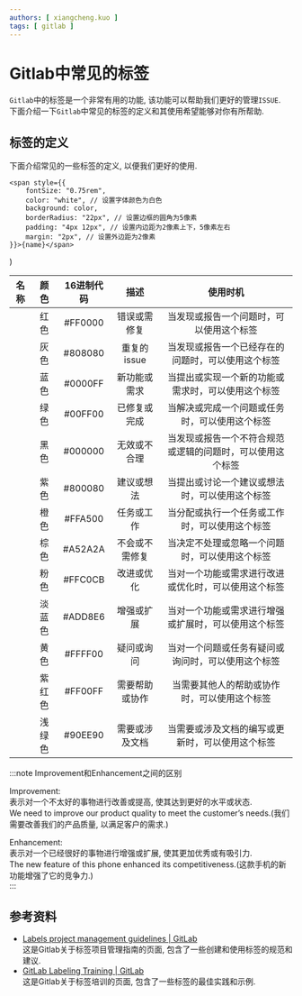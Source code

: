 ```yaml
---
authors: [ xiangcheng.kuo ]
tags: [ gitlab ]
---
```


# Gitlab中常见的标签

`Gitlab`中的标签是一个非常有用的功能, 该功能可以帮助我们更好的管理`ISSUE`.<br/>
下面介绍一下`Gitlab`中常见的标签的定义和其使用希望能够对你有所帮助.<br/>

<!--truncate-->

## 标签的定义

下面介绍常见的一些标签的定义, 以便我们更好的使用.

	<span style={{
		fontSize: "0.75rem",
		color: "white", // 设置字体颜色为白色
		background: color,
		borderRadius: "22px", // 设置边框的圆角为5像素
		padding: "4px 12px", // 设置内边距为2像素上下，5像素左右
		margin: "2px", // 设置外边距为2像素
	}}>{name}</span>
)

|                      名称                       | 颜色  | 16进制代码  |    描述    |             使用时机              |
|:---------------------------------------------:|:---:|:-------:|:--------:|:-----------------------------:|
|      <Label name="Bug" color="#FF0000"/>      | 红色  | #FF0000 |  错误或需修复  |     当发现或报告一个问题时，可以使用这个标签      |
|   <Label name="Duplicate" color="#808080"/>   | 灰色  | #808080 | 重复的issue |   当发现或报告一个已经存在的问题时，可以使用这个标签   |
|    <Label name="Feature" color="#0000FF"/>    | 蓝色  | #0000FF |  新功能或需求  |   当提出或实现一个新的功能或需求时，可以使用这个标签   |
|     <Label name="Fixed" color="#00FF00"/>     | 绿色  | #00FF00 |  已修复或完成  |    当解决或完成一个问题或任务时，可以使用这个标签    |
|    <Label name="Invalid" color="#000000"/>    | 黑色  | #000000 |  无效或不合理  | 当发现或报告一个不符合规范或逻辑的问题时，可以使用这个标签 |
|   <Label name="Proposal" color="#800080"/>    | 紫色  | #800080 |  建议或想法   |    当提出或讨论一个建议或想法时，可以使用这个标签    |
|     <Label name="Task" color="#FFA500"/>      | 橙色  | #FFA500 |  任务或工作   |    当分配或执行一个任务或工作时，可以使用这个标签    |
|    <Label name="Wontfix" color="#A52A2A"/>    | 棕色  | #A52A2A | 不会或不需修复  |    当决定不处理或忽略一个问题时，可以使用这个标签    |
|  <Label name="Improvement" color="#FFC0CB"/>  | 粉色  | #FFC0CB |  改进或优化   |  当对一个功能或需求进行改进或优化时，可以使用这个标签   |
|  <Label name="Enhancement" color="#ADD8E6"/>  | 淡蓝色 | #ADD8E6 |  增强或扩展   |  当对一个功能或需求进行增强或扩展时，可以使用这个标签   |
|   <Label name="Question" color="#FFFF00"/>    | 黄色  | #FFFF00 |  疑问或询问   |   当对一个问题或任务有疑问或询问时，可以使用这个标签   |
|  <Label name="Help wanted" color="#FF00FF"/>  | 紫红色 | #FF00FF | 需要帮助或协作  |    当需要其他人的帮助或协作时，可以使用这个标签     |
| <Label name="Documentation" color="#90EE90"/> | 浅绿色 | #90EE90 | 需要或涉及文档  |   当需要或涉及文档的编写或更新时，可以使用这个标签    |

:::note
Improvement和Enhancement之间的区别<br/>

Improvement: <br/>
表示对一个不太好的事物进行改善或提高, 使其达到更好的水平或状态.<br/>
We need to improve our product quality to meet the customer’s needs.(我们需要改善我们的产品质量, 以满足客户的需求.)<br/>

Enhancement: <br/>
表示对一个已经很好的事物进行增强或扩展, 使其更加优秀或有吸引力.<br/>
The new feature of this phone enhanced its competitiveness.(这款手机的新功能增强了它的竞争力.)<br/>
:::

## 参考资料

- [Labels project management guidelines | GitLab](https://about.gitlab.com/handbook/marketing/project-management-guidelines/labels/)
<br/>这是Gitlab关于标签项目管理指南的页面, 包含了一些创建和使用标签的规范和建议.
- [GitLab Labeling Training | GitLab](https://about.gitlab.com/handbook/support/support-ops/training/gitlab-labeling.html)
  <br/>这是Gitlab关于标签培训的页面, 包含了一些标签的最佳实践和示例.